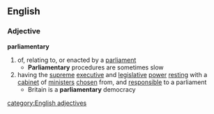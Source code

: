 ==English==
===Adjective===
'''parliamentary'''
#of, relating to, or enacted by a [[parliament]]
#* '''Parliamentary''' procedures are sometimes slow
#having the [[supreme]] [[executive]] and [[legislative]] [[power]] [[resting]] with a [[cabinet]] of [[minister]]s [[chosen]] from, and [[responsible]] to a parliament
#* Britain is a '''parliamentary''' democracy
[[category:English adjectives]]